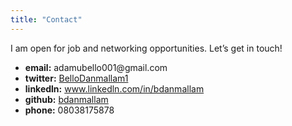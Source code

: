 ```yaml
---
title: "Contact"
---
```


I am open for job and networking opportunities. Let's get in touch!

- __email:__ adamubello001@gmail.com
- __twitter:__ [BelloDanmallam1](https://twitter.com/BelloDanmallam1?s=08)
- __linkedln:__ [www.linkedln.com/in/bdanmallam](www.linkedln.com/in/bdanmallam)
- __github:__ [bdanmallam](https://github.com/bdanmallam)
- __phone:__ 08038175878

